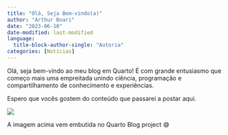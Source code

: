 ```yaml
---
title: "Olá, Seja Bem-vindo(a)"
author: "Arthur Boari"
date: "2023-06-10"
date-modified: last-modified
language: 
  title-block-author-single: "Autoria"
categories: [Notícias]
---
```


Olá, seja bem-vindo ao meu blog em Quarto! É com grande entusiasmo que começo mais uma empreitada unindo ciência, programação e compartilhamento de conhecimento e experiências.

Espero que vocês gostem do conteúdo que passarei a postar aqui.

![](thumbnail.jpg)

A imagem acima vem embutida no Quarto Blog project 😅
